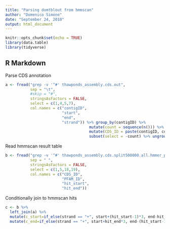 ```yaml
---
title: "Parsing domtblout from hmmscan"
author: "Domenico Simone"
date: "September 24, 2018"
output: html_document
---
```


```r
knitr::opts_chunk$set(echo = TRUE)
library(data.table)
library(tidyverse)
```

## R Markdown

Parse CDS annotation

```r
a <- fread("grep -v '^#' thawponds_assembly.cds.out",
           sep = "\t",
           #skip = "#",
           stringsAsFactors = FALSE,
           select = c(1,4,5,7),
           col.names = c("contigID",
                         "start",
                         "end",
                         "strand")) %>% group_by(contigID) %>% 
                                     mutate(count = sequence(n())) %>%
                                     mutate(CDS_ID = paste(contigID, count, sep = "_")) %>%
                                     subset(select = -count) %>% ungroup()
```

Read hmmscan result table

```r
b <- fread("grep -v '^#' thawponds_assembly.cds.split500000.all.hmmer_pfam.domtblout",
           sep = " ",
           stringsAsFactors = FALSE,
           select = c(1,5,18,19),
           col.names = c("CDS_ID",
                         "PFAM_ID",
                         "hit_start",
                         "hit_end"))
```

Conditionally join to hmmscan hits

```r
c <- b %>%
  left_join(a) %>%
  mutate(c_start=if_else(strand == "+", start+(hit_start-1)*3, end-hit_end*3)) %>%
  mutate(c_end=if_else(strand == "+", start+hit_end*3, end-(hit_start-1)*3))
```